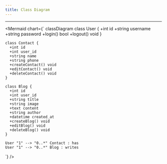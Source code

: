 ---
title: Class Diagram
---

---
<Mermaid chart={`
  classDiagram
    class User {
      +int id
      +string username
      +string password
      +login() bool
      +logout() void
    }

    class Contact {
      +int id
      +int user_id
      +string name
      +string phone
      +createContact() void
      +editContact() void
      +deleteContact() void
    }

    class Blog {
      +int id
      +int user_id
      +string title
      +string image
      +text content
      +string author
      +datetime created_at
      +createBlog() void
      +editBlog() void
      +deleteBlog() void
    }

    User "1" --> "0..*" Contact : has
    User "1" --> "0..*" Blog : writes
`} />
